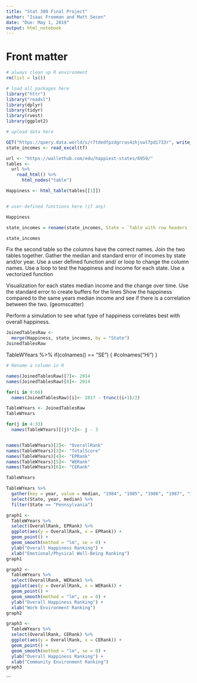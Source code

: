 ```yaml
---
title: "Stat 380 Final Project"
author: "Isaac Freeman and Matt Secen"
date: "Due: May 1, 2019"
output: html_notebook
---
```


# Front matter

```r
# always clean up R environment
rm(list = ls())

# load all packages here
library("httr")
library("readxl")
library(dplyr)
library(tidyr)
library(rvest)
library(ggplot2)

# upload data here

GET("https://query.data.world/s/r7tdedfpzdgrras4zhjswl7pdi733r", write_disk(tf <- tempfile(fileext = ".xlsx")))
state_incomes <- read_excel(tf)

url <- "https://wallethub.com/edu/happiest-states/6959/" 
tables <- 
  url %>%
    read_html() %>% 
      html_nodes("table")

Happiness <- html_table(tables[[1]])


# user-defined functions here (if any)

```

```r
Happiness
```

```r
state_incomes = rename(state_incomes, State = `Table with row headers in column A and column headers in rows 4 and 5`)
```

```r
state_incomes
```

Fix the second table so the columns have the correct names.
Join the two tables together. Gather the median and standard error of incomes by state and/or year.
Use a user defined function and/ or loop to change the column names.
Use a loop to test the happiness and income for each state.
Use a vectorized function

Visualization for each states median income and the change over time.
Use the standard error to create buffers for the lines
Show the happiness compared to the same years median income and see if there is a correlation between the two. (geomscatter)

Perform a simulation to see what type of happiness correlates best with overall happiness.

```r
JoinedTablesRaw <-
  merge(Happiness, state_incomes, by = "State")
JoinedTablesRaw
```
TableWYears %>%
  if(colnames() == "SE") {
    #colnames("Hi")
  }
```r
# Rename a column in R

names(JoinedTablesRaw)[7]<- 2014
names(JoinedTablesRaw)[8]<- 2014

for(i in 9:66)
  names(JoinedTablesRaw)[i]<- 2017 - trunc((i+1)/2)

TableWYears <- JoinedTablesRaw
TableWYears

for(j in 4:33)
  names(TableWYears)[(j)*2]<- j - 3


names(TableWYears)[2]<- "OverallRank"
names(TableWYears)[3]<- "TotalScore"
names(TableWYears)[4]<- "EPRank"
names(TableWYears)[5]<- "WERank"
names(TableWYears)[6]<- "CERank"

TableWYears


```

```r
TableWYears %>% 
  gather(key = year, value = median, "1984", "1985", "1986", "1987", "1988", "1989", "1990", "1991", "1992", "1993", "1994", "1995", "1996", "1997", "1998", "1999", "2000", "2001", "2002", "2003", "2004", "2005", "2006", "2007", "2008", "2009", "2010", "2011", "2012", "2014") %>%
  select(State, year, median) %>%
  filter(State == "Pennsylvania")
```

```r
graph1 <- 
  TableWYears %>%
  select(OverallRank, EPRank) %>%
  ggplot(aes(y = OverallRank, x = EPRank)) + 
  geom_point() + 
  geom_smooth(method = "lm", se = 0) + 
  ylab("Overall Happiness Ranking") + 
  xlab("Emotional/Physical Well-Being Ranking")
graph1
```

```r
graph2 <- 
  TableWYears %>%
  select(OverallRank, WERank) %>%
  ggplot(aes(y = OverallRank, x = WERank)) + 
  geom_point() + 
  geom_smooth(method = "lm", se = 0) + 
  ylab("Overall Happiness Ranking") + 
  xlab("Work Environment Ranking")
graph2
```

```r
graph3 <- 
  TableWYears %>%
  select(OverallRank, CERank) %>%
  ggplot(aes(y = OverallRank, x = CERank)) + 
  geom_point() + 
  geom_smooth(method = "lm", se = 0) + 
  ylab("Overall Happiness Ranking") + 
  xlab("Community Environment Ranking")
graph3
```
```



